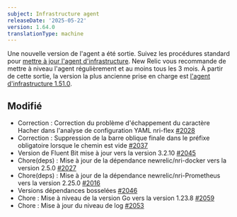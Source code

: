 ```yaml
---
subject: Infrastructure agent
releaseDate: '2025-05-22'
version: 1.64.0
translationType: machine
---
```


Une nouvelle version de l&apos;agent a été sortie. Suivez les procédures standard pour [mettre à jour l&apos;agent d&apos;infrastructure](https://docs.newrelic.com/docs/infrastructure/install-configure-manage-infrastructure/update-or-uninstall/update-infrastructure-agent). New Relic vous recommande de mettre à niveau l&apos;agent régulièrement et au moins tous les 3 mois. À partir de cette sortie, la version la plus ancienne prise en charge est [l&apos;agent d&apos;infrastructure 1.51.0](https://docs.newrelic.com/docs/release-notes/infrastructure-release-notes/infrastructure-agent-release-notes/new-relic-infrastructure-agent-1510/).

## Modifié

* Correction : Correction du problème d&apos;échappement du caractère Hacher dans l&apos;analyse de configuration YAML nri-flex [#2028](https://github.com/newrelic/infrastructure-agent/pull/2028)
* Correction : Suppression de la barre oblique finale dans le préfixe obligatoire lorsque le chemin est vide [#2037](https://github.com/newrelic/infrastructure-agent/pull/2037)
* Version de Fluent Bit mise à jour vers la version 3.2.10 [#2045](https://github.com/newrelic/infrastructure-agent/pull/2045)
* Chore(deps) : Mise à jour de la dépendance newrelic/nri-docker vers la version 2.5.0 [#2027](https://github.com/newrelic/infrastructure-agent/pull/2027)
* Chore(deps) : Mise à jour de la dépendance newrelic/nri-Prometheus vers la version 2.25.0 [#2016](https://github.com/newrelic/infrastructure-agent/pull/2016)
* Versions dépendances bosselées [#2046](https://github.com/newrelic/infrastructure-agent/pull/2046)
* Chore : Mise à niveau de la version Go vers la version 1.23.8 [#2059](https://github.com/newrelic/infrastructure-agent/pull/2059)
* Chore : Mise à jour du niveau de log [#2053](https://github.com/newrelic/infrastructure-agent/pull/2053)